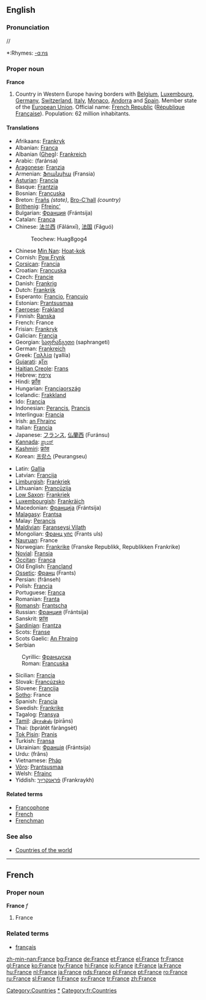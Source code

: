 {{wikipedia}}
==English==

{{rank|mine|wild|front|576|France|London|save|length}}

===Pronunciation===
/{{IPAchar|ˈfɹɑːns}}/
*:Rhymes: [[Rhymes:English:-ɑːns|-ɑːns]]

===Proper noun===
'''France'''

# Country in Western Europe having borders with [[Belgium]], [[Luxembourg]], [[Germany]], [[Switzerland]], [[Italy]], [[Monaco]], [[Andorra]] and [[Spain]]. Member state of the [[European Union]]. Official name: [[French Republic]] ([[République Française]]). Population: 62 million inhabitants.

====Translations====
{{top}}
*Afrikaans: [[Frankryk]]
*Albanian: [[Franca]]
*Albanian ([[Gheg]]): [[Frankreich]]
*Arabic: {{ARchar|[[فرنسا|فَرَنسَا]]}} (faránsa) {{f}}
*[[Aragonese]]: [[Franzia]] {{f}}
*Armenian: [[Ֆրանսիա]] (Fransia)
*[[Asturian]]: [[Francia]] {{f}}
*Basque: [[Frantzia]]
*Bosnian: [[Francuska]] {{f}}
*Breton: [[Frañs]] ''(state)'', [[Bro-C'hall]] ''(country)''
*[[Brithenig]]: [[Ffreinc']]
*Bulgarian: [[Франция]] (Frántsija) {{f}}
*Catalan: [[França]] {{f}}
*Chinese: [[法兰西]] (Fǎlánxī), [[法国]] (Fǎguó)
*:Teochew: Huag8gog4
*Chinese [[Min Nan]]: [[Hoat-kok]]
*Cornish: [[Pow Frynk]]
*[[Corsican]]: [[Francia]] {{f}}
*Croatian: [[Francuska]] {{f}}
*Czech: [[Francie]]
*Danish: [[Frankrig]]
*Dutch: [[Frankrijk]] {{n}}
*Esperanto: [[Francio]], [[Francujo]]
*Estonian: [[Prantsusmaa]]
*[[Faeroese]]: [[Frakland]]
*Finnish: [[Ranska]]
*French: France {{f}}
*Frisian: [[Frankryk]]
*Galician: [[Francia]] {{f}}
*Georgian: [[საფრანგეთი]] (saphrangeti)
*German: [[Frankreich]] {{n}}
*Greek: [[Γαλλία]] (ɣallía) {{f}}
*[[Gujarati]]: [[ફ્રાઁસ]]
*[[Haitian Creole]]: [[Frans]]
*Hebrew: [[צרפת|צָרְפַת]] {{IPAchar|(Tzorfat; ''classical'' Ṣārəphath)}}
*Hindi: [[फ़्राँस]]
*Hungarian: [[Franciaország]]
*Icelandic: [[Frakkland]]
*Ido: [[Francia]]
*Indonesian: [[Perancis]], [[Prancis]]
*Interlingua: [[Francia]]
*Irish: [[an Fhrainc]] {{f}}
*Italian: [[Francia]] {{f}}
*Japanese: [[フランス]], [[仏蘭西]] (Furánsu)
*[[Kannada]]: [[ಪ್ರಾಂಸ್]]
*[[Kashmiri]]: [[फ्रांस]]
*Korean: [[프랑스]] (Peurangseu)
{{mid}}
*Latin: [[Gallia]] {{f}}
*Latvian: [[Francija]] {{f}}
*[[Limburgish]]: [[Frankriek]]
*Lithuanian: [[Prancūzija]]
*[[Low Saxon]]: [[Frankriek]]
*[[Luxembourgish]]: [[Frankräich]]
*Macedonian: [[Франција]] (Frántsija) {{f}}
*[[Malagasy]]: [[Frantsa]]
*Malay: [[Perancis]]
*[[Maldivian]]: [[Faranseysi Vilath]]
*Mongolian: [[Франц улс]] (Frants uls)
*[[Nauruan]]: France
*Norwegian: [[Frankrike]] (Franske Republikk, Republikken Frankrike)
*[[Novial]]: [[Fransia]]
*[[Occitan]]: [[França]]
*Old English: [[Francland]]
*[[Ossetic]]: [[Франц]] (Frants)
*Persian: {{FAchar|[[فرانسه]]}} (frânseh)
*Polish: [[Francja]] {{f}}
*Portuguese: [[França]] {{f}}
*Romanian: [[Franţa]] {{f}}
*[[Romansh]]: [[Frantscha]]
*Russian: [[Франция]] (Frántsija) {{f}}
*Sanskrit: [[फ्रांस]]
*[[Sardinian]]: [[Frantza]]
*Scots: [[Franse]]
*Scots Gaelic: [[An Fhraing]]
*Serbian
:Cyrillic: [[Француска]] {{f}}
:Roman: [[Francuska#Serbian|Francuska]] {{f}}
*Sicilian: [[Francia]] {{f}}
*Slovak: [[Francúzsko]]
*Slovene: [[Francija]] {{f}}
*[[Sotho]]: France
*Spanish: [[Francia]] {{f}}
*Swedish: [[Frankrike]]
*Tagalog: [[Pransya]]
*[[Tamil]]: [[பிரான்ஸ்]] (pirāns)
*Thai: {{THchar|[[ประเทศฝรั่งเศส]]}} (bpràtêt fàràngsèt)
*[[Tok Pisin]]: [[Pranis]]
*Turkish: [[Fransa]]
*Ukrainian: [[Франція]] (Frántsija) {{f}}
*Urdu: {{FAchar|[[فرانس]]}} (frâns)
*Vietnamese: [[Pháp]]
*[[Võro]]: [[Prantsusmaa]]
*Welsh: [[Ffrainc]] {{f}}
*Yiddish: [[פֿראַנקרײַך]] (Frankraykh)
{{bottom}}

====Related terms====
*[[Francophone]]
*[[French]]
*[[Frenchman]]

===See also===
*[[Countries of the world]]


----

==French==
===Proper noun===
'''France''' ''f''

# France

===Related terms===
*[[français]]

[[Category:Countries]]
[[Category:France|*]]
[[Category:fr:Countries]]

[[zh-min-nan:France]]
[[bg:France]]
[[de:France]]
[[et:France]]
[[el:France]]
[[fr:France]]
[[gl:France]]
[[ko:France]]
[[hy:France]]
[[hi:France]]
[[io:France]]
[[it:France]]
[[la:France]]
[[hu:France]]
[[nl:France]]
[[ja:France]]
[[nds:France]]
[[pl:France]]
[[pt:France]]
[[ro:France]]
[[ru:France]]
[[sl:France]]
[[fi:France]]
[[sv:France]]
[[tr:France]]
[[zh:France]]